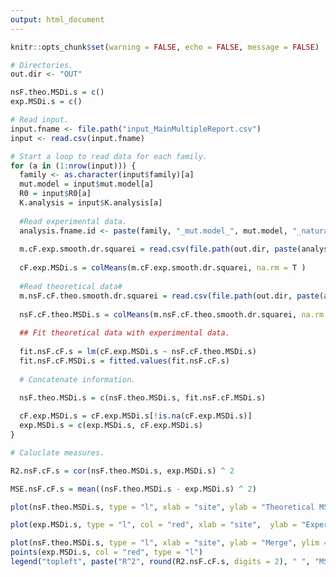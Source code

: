 ```yaml
---
output: html_document
---
```

```r
knitr::opts_chunk$set(warning = FALSE, echo = FALSE, message = FALSE)
```

```r

# Directories.
out.dir <- "OUT"

nsF.theo.MSDi.s = c()
exp.MSDi.s = c()

# Read input.
input.fname <- file.path("input_MainMultipleReport.csv")
input <- read.csv(input.fname)

# Start a loop to read data for each family.
for (a in (1:nrow(input))) { 
  family <- as.character(input$family)[a]
  mut.model = input$mut.model[a]
  R0 = input$R0[a]
  K.analysis = input$K.analysis[a]
  
  #Read experimental data.
  analysis.fname.id <- paste(family, "_mut.model_", mut.model, "_naturalSelection_", "FALSE", "_R0_", R0, "_core_", "FALSE", "_K.analysis_", K.analysis, sep = "")
  
  m.cF.exp.smooth.dr.squarei = read.csv(file.path(out.dir, paste(analysis.fname.id, "_out_m.exp.smooth.dr.squarei.csv", sep = "")))
  
  cF.exp.MSDi.s = colMeans(m.cF.exp.smooth.dr.squarei, na.rm = T )
  
  #Read theoretical data#
  m.nsF.cF.theo.smooth.dr.squarei = read.csv(file.path(out.dir, paste(analysis.fname.id, "_out_m.theo.smooth.dr.squarei.csv", sep = "")))
  
  nsF.cF.theo.MSDi.s = colMeans(m.nsF.cF.theo.smooth.dr.squarei, na.rm = T)
  
  ## Fit theoretical data with experimental data.
  
  fit.nsF.cF.s = lm(cF.exp.MSDi.s ~ nsF.cF.theo.MSDi.s)
  fit.nsF.cF.MSDi.s = fitted.values(fit.nsF.cF.s)
  
  # Concatenate information.
  
  nsF.theo.MSDi.s = c(nsF.theo.MSDi.s, fit.nsF.cF.MSDi.s)

  cF.exp.MSDi.s = cF.exp.MSDi.s[!is.na(cF.exp.MSDi.s)]
  exp.MSDi.s = c(exp.MSDi.s, cF.exp.MSDi.s)
}

# Caluclate measures.

R2.nsF.cF.s = cor(nsF.theo.MSDi.s, exp.MSDi.s) ^ 2

MSE.nsF.cF.s = mean((nsF.theo.MSDi.s - exp.MSDi.s) ^ 2)

```


```r
plot(nsF.theo.MSDi.s, type = "l", xlab = "site", ylab = "Theoretical MSDi NS = F", ylim = c(0, 0.14))
```

```r
plot(exp.MSDi.s, type = "l", col = "red", xlab = "site",  ylab = "Experimental MSDi ", ylim = c(0, 0.14))
```

```r
plot(nsF.theo.MSDi.s, type = "l", xlab = "site", ylab = "Merge", ylim = c(0, 0.14))
points(exp.MSDi.s, col = "red", type = "l")
legend("topleft", paste("R^2", round(R2.nsF.cF.s, digits = 2), " ", "MSE", signif(MSE.nsF.cF.s, digits = 4)), bty = "n", text.col = "red")
```